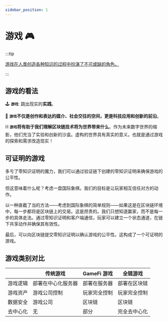 ```yaml
---
sidebar_position: 1
---
```


# 游戏 🎮

:::tip

<u>游戏在人类创造各种知识的过程中扮演了不可或缺的角色。</u>

:::

## 游戏的看法

🕹️ **`游戏`**: 跳出现实的**实践**。

🎲 **`游戏`**不仅是创作和表达的媒介、社会交往的空间，更是**科技应用和创新的前沿**。

⛓️ **`游戏`**将有助于我们理解**区块链技术将为世界带来什么**。作为未来数字世界的缩影，他们充当了实验和创新的沙盒。虚构的世界具有真实的意义。也就是通过游戏的探索和需求改造现实！

## 可证明的游戏

多亏了零知识证明的魔力，我们可以通过验证链下创建的零知识证明来确保游戏的公平性。

但这意味着什么呢？考虑一盘国际象棋。我们的目标是让玩家相互信任对方的动作。

以一种直截了当的方法——考虑到国际象棋的简单规则——如果这是在区块链环境中，每一步都将是区块链上的交易。这是昂贵的。我们只想知道赢家，而不是每一步的具体走法。通过零知识证明和客户端通信，玩家可以建立一个状态通道，在链下共享动作并确保其有效性。

最后，可以向区块链提交零知识证明以确认游戏的公平性。这构成了一个可证明的游戏。

## 游戏类别对比

|           | 传统游戏 | GameFi 游戏 | 全链游戏 |
| ----------|---------|--------------|---------|
| 游戏逻辑   | 部署在中心化服务器 | 部署在服务器 | 部署在区块链 |
| 游戏资产   |   游戏公司控制    | 玩家完全控制 | 玩家完全控制 |
| 数据安全   |     游戏公司     |    区块链    |    区块链   |
| 去中心化   |       无        |     部分     | 完全去中心化 |
